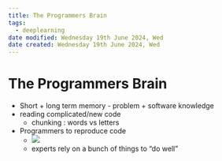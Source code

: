 ```yaml
---
title: The Programmers Brain
tags:
  - deeplearning
date modified: Wednesday 19th June 2024, Wed
date created: Wednesday 19th June 2024, Wed
---
```


# The Programmers Brain
- Short + long term memory - problem + software knowledge
- reading complicated/new code
	- chunking : words vs letters
- Programmers to reproduce code
	- ![](images/Pasted%20image%2020240619133802.png)
	- experts rely on a bunch of things to "do well"

